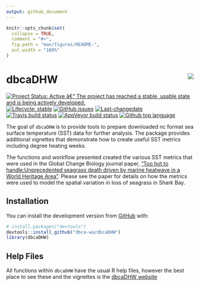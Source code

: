 ```yaml
---
output: github_document
---
```


<!-- README.md is generated from README.Rmd. Please edit that file -->

```r
knitr::opts_chunk$set(
  collapse = TRUE,
  comment = "#>",
  fig.path = "man/figures/README-",
  out.width = "100%"
)
```
# dbcaDHW <img src="man/figures/dbcaDHWlogo2011.png" align="right" style="padding-left:10px;background-color:white;" />

<!-- badges: start -->
[![Project Status: Active â€“ The project has reached a stable, usable state and is being actively developed.](https://www.repostatus.org/badges/latest/active.svg)](https://www.repostatus.org/#active)
[![Lifecycle: stable](https://img.shields.io/badge/lifecycle-stable-brightgreen.svg)](https://www.tidyverse.org/lifecycle/#stable)
[![GitHub issues](https://img.shields.io/github/issues/dbca-wa/dbcaDHW.svg?style=popout)](https://github.com/dbca-wa/dbcaDHW/issues/)
[![Last-changedate](https://img.shields.io/github/last-commit/dbca-wa/dbcaDHW.svg)](https://github.com/dbca-wa/dbcaDHW/commits/master)
[![Travis build status](https://travis-ci.org/dbca-wa/dbcaDHW.svg?branch=master)](https://travis-ci.org/dbca-wa/dbcaDHW)
[![AppVeyor build status](https://ci.appveyor.com/api/projects/status/github/dbca-wa/dbcaDHW?branch=master&svg=true)](https://ci.appveyor.com/project/dbca-wa/dbcaDHW)
[![Github top language](https://img.shields.io/github/languages/top/dbca-wa/dbcaDHW.svg)](https://github.com/dbca-wa/dbcaDHW/)
<!-- [![DOI](https://zenodo.org/badge/202643428.svg)](https://zenodo.org/badge/latestdoi/202643428) -->
<!-- badges: end -->

The goal of `dbcaDHW` is to provide tools to prepare downloaded nc format sea surface temperature (SST) data for further analysis. The package provides additional vignettes that demonstrate how to create useful SST metrics including degree heating weeks.

The functions and workflow presented created the various SST metrics that were used in the Global Change Biology journal paper, ["Too hot to handle:Unprecedented seagrass death driven by marine heatwave in a World Heritage Area"](https://onlinelibrary.wiley.com/doi/abs/10.1111/gcb.15065). Please see the paper for details on how the metrics were used to model the spatial variation in loss of seagrass in Shark Bay.

## Installation

You can install the development version from [GitHub](https://github.com/dbca-wa) with:

``` r
# install.packages("devtools")
devtools::install_github("dbca-wa/dbcaDHW")
library(dbcaDHW)
```
## Help Files

All functions within `dbcaDHW` have the usual R help files, however the best place to see these and the vignettes is the [dbcaDHW website](https://dbca-wa.github.io/dbcaDHW/index.html)
